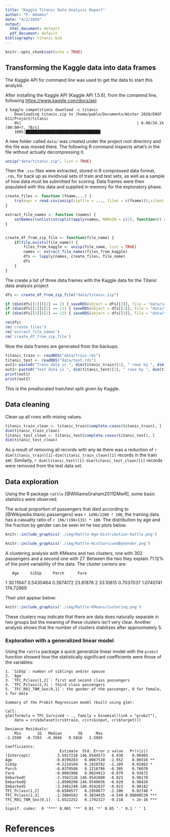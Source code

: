 ```yaml
---
title: "Kaggle Titanic Data Analysis Report"
author: "P. Adames"
date: "4/2/2020"
output:
  html_document: default
  pdf_document: default
bibliography: titanic.bib
---
```


```r
knitr::opts_chunk$set(echo = TRUE)
```

## Transforming the Kaggle data into data frames

The Kaggle API for command line was used to get the data to start this analysis.

After installing the Kaggle API (Kaggle API 1.5.6), from the comamnd line, following  <https://www.kaggle.com/docs/api>:

```
$ kaggle competitions download -c titanic
    Downloading titanic.zip to /home/pablo/Documents/Winter 2020/ENSF 611/Project/titanic
    0%|                                                   | 0.00/34.1k [00:00<?, ?B/s]
    100%|█████████████████████████████████
```

A new folder called `data/` was created under the project root directory and the file was moved there. The following R command inspects what's in the file without actually decompressing it.

```r
unzip("data/titanic.zip", list = TRUE)
```


Then the `.csv` files were extracted, stored in R compressed data format, `.rds`, for back up as invidivual sets of train and test sets, as well as a sample of how data must be submitted for scoring. Data frames were then populated with this data and supplied in memory for the exploratory phase.

```r
create_files <- function (fname,...) {
    try(expr = read.csv(unzip(zipfile = ..., files = c(fname))),silent = TRUE);
}

extract_file_names <- function (names) {
    setNames((unlist(strsplit(apply(names, MARGIN = c(1), function(r) r[1]), " "))), NULL)
}


create_df_from_zip_file <- function(file_name) {
    if(file.exists(file_name)) {
        files_from_kaggle <- unzip(file_name, list = TRUE)
        names <- extract_file_names(files_from_kaggle)
        dfs <- lapply(names, create_files, file_name)
        dfs
    }
}
```
The create a list of three data frames with the Kaggle data for the Titanic data analysis project

```r
dfs <- create_df_from_zip_file("data/titanic.zip")

if (dim(dfs[[1]])[2] == 2) { saveRDS(object = dfs[[3]], file = "data/sample_submission.rds")}
if (dim(dfs[[2]])[2] == 11) { saveRDS(object = dfs[[2]], file = "data/test.rds")}
if (dim(dfs[[3]])[2] == 12) { saveRDS(object = dfs[[3]], file = "data/train.rds")}

rm(dfs)
rm('create_files')
rm('extract_file_names')
rm('create_df_from_zip_file')
```

Now the data frames are generated from the backups.
```r
titanic_train <- readRDS("data/train.rds")
titanic_test <- readRDS("data/test.rds")
out1<-paste0("Train data is ", dim(titanic_train)[1], " rows by ", dim(titanic_train)[2], " columns")
out2<-paste0("Test data is ", dim(titanic_test)[1], " rows by ", dim(titanic_test)[2], " columns")
print(out1)
print(out2)
```
This is the preallocated train/test split given by Kaggle.


## Data cleaning

Clean up all rows with mising values.

```r
titanic_train_clean <- titanic_train[complete.cases(titanic_train), ]
dim(titanic_train_clean)
titanic_test_clean <- titanic_test[complete.cases(titanic_test), ]
dim(titanic_test_clean)
```

As a result of removing all records with any `NA` there was a reduction of 
`r dim(titanic_train)[1]-dim(titanic_train_clean)[1]` records in the train set.
Similarly, `r dim(titanic_test)[1]-dim(titanic_test_clean)[1]` records were removed from the test data set.

## Data exploration

Using the R package `rattle` [@WilliamsGraham2011DMwR], some basic statistics were observed.

The actual proportion of passengers that died according to [@Wikipedia.titanic.passengers] was `r 1496/2208 * 100`, the training data has a casualty ratio of `r 196/(196+133) * 100`. 
The distribution by age and the fraction by gender can be seen int he two plots below.


```r
knitr::include_graphics('./img/Rattle-Age-Distribution-Rattle.png')
```

```r
knitr::include_graphics('./img/Rattle-HistSurvivedByGender.png')
```

A clustering analysis with KMeans and two clusters, one with 302 passengers and a second one with 27. Between the two they explain 71.12% of the point variability of the data.
The cluster centers are:

       Age     SibSp     Parch      Fare
1 30.11947 0.5430464 0.3874172  23.81876
2 33.10815 0.7037037 1.0740741 174.72669

Their plot appear below:

```r
knitr::include_graphics('./img/Rattle-KMeansclustering.png')
```

These clusters may indicate that there are data does naturally separate in two groups but the meaning of these clusters isn't very clear. Another analysis shows that the number of clusters stabilizes after approximately 5.

### Exploration with a generalized linear model

Using the `rattle` package a quick generalize linear model with the `probit` function showed how the statistically significant coefficients were those of the variables:

    1. `SibSp`: number of siblings and/or spouse
    2. `Age`
    3. `TFC_Pclass(1,2]`: first and second class passengers
    4. `TFC_Pclass(2,3] : third class passengers
    5. `TFC_R01_TNM_Sex(0,1]`: the gender of the passenger, 0 for female, 1 for male    
    

```
Summary of the Probit Regression model (built using glm):

Call:
glm(formula = TFC_Survived ~ ., family = binomial(link = "probit"), 
    data = crs$dataset[crs$train, c(crs$input, crs$target)])

Deviance Residuals: 
    Min       1Q   Median       3Q      Max  
-2.2590  -0.7393  -0.3666   0.5816   2.5985  

Coefficients:
                        Estimate  Std. Error z value   Pr(>|z|)    
(Intercept)            5.5917216 146.9544573   0.038    0.96965    
Age                   -0.0199283   0.0067510  -2.952    0.00316 ** 
SibSp                 -0.2234184   0.1020782  -2.189    0.02862 *  
Parch                 -0.0370586   0.1216786  -0.305    0.76070    
Fare                  -0.0001906   0.0024013  -0.079    0.93672    
EmbarkedC             -3.3562126 146.9542888  -0.023    0.98178    
EmbarkedQ             -2.8990208 146.9549656  -0.020    0.98426    
EmbarkedS             -3.3481248 146.9542837  -0.023    0.98182    
TFC_Pclass(1,2]       -0.6508577   0.2950677  -2.206    0.02740 *  
TFC_Pclass(2,3]       -1.3804582   0.3034635  -4.549 0.00000539 ***
TFC_R01_TNM_Sex(0,1]  -1.6522252   0.1792327  -9.218    < 2e-16 ***
---
Signif. codes:  0 '***' 0.001 '**' 0.01 '*' 0.05 '.' 0.1 ' ' 1
```




# References
